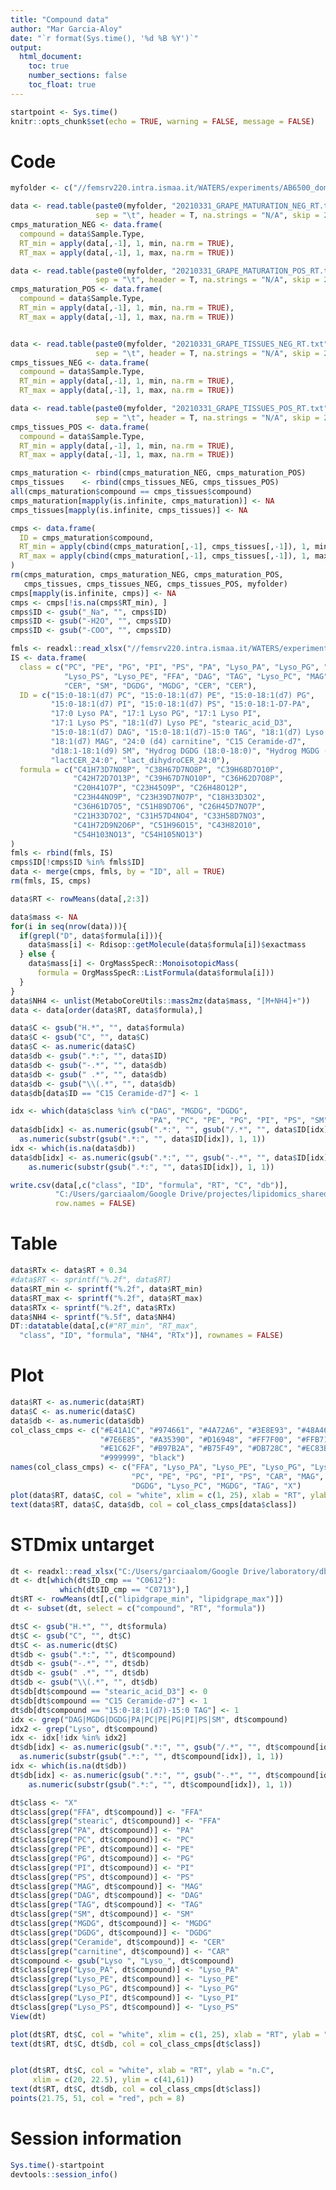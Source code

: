 ```yaml
---
title: "Compound data"
author: "Mar Garcia-Aloy"
date: "`r format(Sys.time(), '%d %B %Y')`"
output: 
  html_document:
    toc: true
    number_sections: false
    toc_float: true
---
```


```r
startpoint <- Sys.time()
knitr::opts_chunk$set(echo = TRUE, warning = FALSE, message = FALSE)
```

# Code

```r
myfolder <- c("//femsrv220.intra.ismaa.it/WATERS/experiments/AB6500_domenico2019/Grape_lipidomics_2019/2019_10_30/Results/SAMPLES_GRAPE_VAL/")

data <- read.table(paste0(myfolder, "20210331_GRAPE_MATURATION_NEG_RT.txt"), 
                   sep = "\t", header = T, na.strings = "N/A", skip = 2)
cmps_maturation_NEG <- data.frame(
  compound = data$Sample.Type,
  RT_min = apply(data[,-1], 1, min, na.rm = TRUE),
  RT_max = apply(data[,-1], 1, max, na.rm = TRUE))

data <- read.table(paste0(myfolder, "20210331_GRAPE_MATURATION_POS_RT.txt"), 
                   sep = "\t", header = T, na.strings = "N/A", skip = 2)
cmps_maturation_POS <- data.frame(
  compound = data$Sample.Type,
  RT_min = apply(data[,-1], 1, min, na.rm = TRUE),
  RT_max = apply(data[,-1], 1, max, na.rm = TRUE))


data <- read.table(paste0(myfolder, "20210331_GRAPE_TISSUES_NEG_RT.txt"), 
                   sep = "\t", header = T, na.strings = "N/A", skip = 2)
cmps_tissues_NEG <- data.frame(
  compound = data$Sample.Type,
  RT_min = apply(data[,-1], 1, min, na.rm = TRUE),
  RT_max = apply(data[,-1], 1, max, na.rm = TRUE))

data <- read.table(paste0(myfolder, "20210331_GRAPE_TISSUES_POS_RT.txt"), 
                   sep = "\t", header = T, na.strings = "N/A", skip = 2)
cmps_tissues_POS <- data.frame(
  compound = data$Sample.Type,
  RT_min = apply(data[,-1], 1, min, na.rm = TRUE),
  RT_max = apply(data[,-1], 1, max, na.rm = TRUE))

cmps_maturation <- rbind(cmps_maturation_NEG, cmps_maturation_POS)
cmps_tissues    <- rbind(cmps_tissues_NEG, cmps_tissues_POS)
all(cmps_maturation$compound == cmps_tissues$compound)
cmps_maturation[mapply(is.infinite, cmps_maturation)] <- NA
cmps_tissues[mapply(is.infinite, cmps_tissues)] <- NA

cmps <- data.frame(
  ID = cmps_maturation$compound,
  RT_min = apply(cbind(cmps_maturation[,-1], cmps_tissues[,-1]), 1, min, na.rm = TRUE),
  RT_max = apply(cbind(cmps_maturation[,-1], cmps_tissues[,-1]), 1, max, na.rm = TRUE)
)
rm(cmps_maturation, cmps_maturation_NEG, cmps_maturation_POS,
   cmps_tissues, cmps_tissues_NEG, cmps_tissues_POS, myfolder)
cmps[mapply(is.infinite, cmps)] <- NA
cmps <- cmps[!is.na(cmps$RT_min), ]
cmps$ID <- gsub("_Na", "", cmps$ID)
cmps$ID <- gsub("-H2O", "", cmps$ID)
cmps$ID <- gsub("-COO", "", cmps$ID)

fmls <- readxl::read_xlsx("//femsrv220.intra.ismaa.it/WATERS/experiments/AB6500_domenico2019/Lipidomics/possibile lunghezza catene_14_22_massa esatta.xlsx", sheet = "total")
IS <- data.frame(
  class = c("PC", "PE", "PG", "PI", "PS", "PA", "Lyso_PA", "Lyso_PG", "Lyso_PI",
            "Lyso_PS", "Lyso_PE", "FFA", "DAG", "TAG", "Lyso_PC", "MAG", "CAR",
            "CER", "SM", "DGDG", "MGDG", "CER", "CER"),
  ID = c("15:0-18:1(d7) PC", "15:0-18:1(d7) PE", "15:0-18:1(d7) PG", 
         "15:0-18:1(d7) PI", "15:0-18:1(d7) PS", "15:0-18:1-D7-PA",
         "17:0 Lyso PA", "17:1 Lyso PG", "17:1 Lyso PI",           
         "17:1 Lyso PS", "18:1(d7) Lyso PE", "stearic_acid_D3",        
         "15:0-18:1(d7) DAG", "15:0-18:1(d7)-15:0 TAG", "18:1(d7) Lyso PC",       
         "18:1(d7) MAG", "24:0 (d4) carnitine", "C15 Ceramide-d7",        
         "d18:1-18:1(d9) SM", "Hydrog DGDG (18:0-18:0)", "Hydrog MGDG (18:0-16:0)",
         "lactCER_24:0", "lact_dihydroCER_24:0"),
  formula = c("C41H73D7NO8P", "C38H67D7NO8P", "C39H68D7O10P",
              "C42H72D7O13P", "C39H67D7NO10P", "C36H62D7O8P",
              "C20H41O7P", "C23H45O9P", "C26H48O12P", 
              "C23H44NO9P", "C23H39D7NO7P", "C18H33D3O2",
              "C36H61D7O5", "C51H89D7O6", "C26H45D7NO7P",
              "C21H33D7O2", "C31H57D4NO4", "C33H58D7NO3", 
              "C41H72D9N2O6P", "C51H96O15", "C43H82O10",
              "C54H103NO13", "C54H105NO13")
)
fmls <- rbind(fmls, IS)
cmps$ID[!cmps$ID %in% fmls$ID]
data <- merge(cmps, fmls, by = "ID", all = TRUE)
rm(fmls, IS, cmps)

data$RT <- rowMeans(data[,2:3])
```


```r
data$mass <- NA
for(i in seq(nrow(data))){
  if(grepl("D", data$formula[i])){
    data$mass[i] <- Rdisop::getMolecule(data$formula[i])$exactmass
  } else {
    data$mass[i] <- OrgMassSpecR::MonoisotopicMass(
      formula = OrgMassSpecR::ListFormula(data$formula[i]))
  }
}
data$NH4 <- unlist(MetaboCoreUtils::mass2mz(data$mass, "[M+NH4]+"))
data <- data[order(data$RT, data$formula),]

data$C <- gsub("H.*", "", data$formula)
data$C <- gsub("C", "", data$C)
data$C <- as.numeric(data$C)
data$db <- gsub(".*:", "", data$ID)
data$db <- gsub("-.*", "", data$db)
data$db <- gsub(" .*", "", data$db)
data$db <- gsub("\\(.*", "", data$db)
data$db[data$ID == "C15 Ceramide-d7"] <- 1

idx <- which(data$class %in% c("DAG", "MGDG", "DGDG",
                               "PA", "PC", "PE", "PG", "PI", "PS", "SM"))
data$db[idx] <- as.numeric(gsub(".*:", "", gsub("/.*", "", data$ID[idx]))) +
  as.numeric(substr(gsub(".*:", "", data$ID[idx]), 1, 1))
idx <- which(is.na(data$db))
data$db[idx] <- as.numeric(gsub(".*:", "", gsub("-.*", "", data$ID[idx]))) +
    as.numeric(substr(gsub(".*:", "", data$ID[idx]), 1, 1))

write.csv(data[,c("class", "ID", "formula", "RT", "C", "db")], 
          "C:/Users/garciaalom/Google Drive/projectes/lipidomics_shared/compounds_target.csv", 
          row.names = FALSE)
```

# Table

```r
data$RTx <- data$RT + 0.34
#data$RT <- sprintf("%.2f", data$RT)
data$RT_min <- sprintf("%.2f", data$RT_min)
data$RT_max <- sprintf("%.2f", data$RT_max)
data$RTx <- sprintf("%.2f", data$RTx)
data$NH4 <- sprintf("%.5f", data$NH4)
DT::datatable(data[,c(#"RT_min", "RT_max", 
  "class", "ID", "formula", "NH4", "RTx")], rownames = FALSE)
```

# Plot

```r
data$RT <- as.numeric(data$RT)
data$C <- as.numeric(data$C)
data$db <- as.numeric(data$db)
col_class_cmps <- c("#E41A1C", "#974661", "#4A72A6", "#3E8E93", "#48A462", "#5D995D",
                    "#7E6E85", "#A35390", "#D16948", "#FF7F00", "#FFB716", "#FFF02D",
                    "#E1C62F", "#B97B2A", "#B75F49", "#DB728C", "#EC83BA", "#C28EA9", 
                    "#999999", "black")
names(col_class_cmps) <- c("FFA", "Lyso_PA", "Lyso_PE", "Lyso_PG", "Lyso_PI", "PA",
                           "PC", "PE", "PG", "PI", "PS", "CAR", "MAG", "CER", "DAG", 
                           "DGDG", "Lyso_PC", "MGDG", "TAG", "X")
plot(data$RT, data$C, col = "white", xlim = c(1, 25), xlab = "RT", ylab = "n.C")
text(data$RT, data$C, data$db, col = col_class_cmps[data$class])
```

# STDmix untarget

```r
dt <- readxl::read_xlsx("C:/Users/garciaalom/Google Drive/laboratory/db_compounds.xlsx")
dt <- dt[which(dt$ID_cmp == "C0612"):
           which(dt$ID_cmp == "C0713"),]
dt$RT <- rowMeans(dt[,c("lipidgrape_min", "lipidgrape_max")])
dt <- subset(dt, select = c("compound", "RT", "formula"))

dt$C <- gsub("H.*", "", dt$formula)
dt$C <- gsub("C", "", dt$C)
dt$C <- as.numeric(dt$C)
dt$db <- gsub(".*:", "", dt$compound)
dt$db <- gsub("-.*", "", dt$db)
dt$db <- gsub(" .*", "", dt$db)
dt$db <- gsub("\\(.*", "", dt$db)
dt$db[dt$compound == "stearic_acid_D3"] <- 0
dt$db[dt$compound == "C15 Ceramide-d7"] <- 1
dt$db[dt$compound == "15:0-18:1(d7)-15:0 TAG"] <- 1
idx <- grep("DAG|MGDG|DGDG|PA|PC|PE|PG|PI|PS|SM", dt$compound)
idx2 <- grep("Lyso", dt$compound)
idx <- idx[!idx %in% idx2]
dt$db[idx] <- as.numeric(gsub(".*:", "", gsub("/.*", "", dt$compound[idx]))) +
  as.numeric(substr(gsub(".*:", "", dt$compound[idx]), 1, 1))
idx <- which(is.na(dt$db))
dt$db[idx] <- as.numeric(gsub(".*:", "", gsub("-.*", "", dt$compound[idx]))) +
    as.numeric(substr(gsub(".*:", "", dt$compound[idx]), 1, 1))

dt$class <- "X"
dt$class[grep("FFA", dt$compound)] <- "FFA"
dt$class[grep("stearic", dt$compound)] <- "FFA"
dt$class[grep("PA", dt$compound)] <- "PA"
dt$class[grep("PC", dt$compound)] <- "PC"
dt$class[grep("PE", dt$compound)] <- "PE"
dt$class[grep("PG", dt$compound)] <- "PG"
dt$class[grep("PI", dt$compound)] <- "PI"
dt$class[grep("PS", dt$compound)] <- "PS"
dt$class[grep("MAG", dt$compound)] <- "MAG"
dt$class[grep("DAG", dt$compound)] <- "DAG"
dt$class[grep("TAG", dt$compound)] <- "TAG"
dt$class[grep("SM", dt$compound)] <- "SM"
dt$class[grep("MGDG", dt$compound)] <- "MGDG"
dt$class[grep("DGDG", dt$compound)] <- "DGDG"
dt$class[grep("Ceramide", dt$compound)] <- "CER"
dt$class[grep("carnitine", dt$compound)] <- "CAR"
dt$compound <- gsub("Lyso ", "Lyso_", dt$compound)
dt$class[grep("Lyso_PA", dt$compound)] <- "Lyso_PA"
dt$class[grep("Lyso_PE", dt$compound)] <- "Lyso_PE"
dt$class[grep("Lyso_PG", dt$compound)] <- "Lyso_PG"
dt$class[grep("Lyso_PI", dt$compound)] <- "Lyso_PI"
dt$class[grep("Lyso_PS", dt$compound)] <- "Lyso_PS"
View(dt)

plot(dt$RT, dt$C, col = "white", xlim = c(1, 25), xlab = "RT", ylab = "n.C")
text(dt$RT, dt$C, dt$db, col = col_class_cmps[dt$class])


plot(dt$RT, dt$C, col = "white", xlab = "RT", ylab = "n.C", 
     xlim = c(20, 22.5), ylim = c(41,61))
text(dt$RT, dt$C, dt$db, col = col_class_cmps[dt$class])
points(21.75, 51, col = "red", pch = 8)
```


# Session information

```r
Sys.time()-startpoint
devtools::session_info()
```
